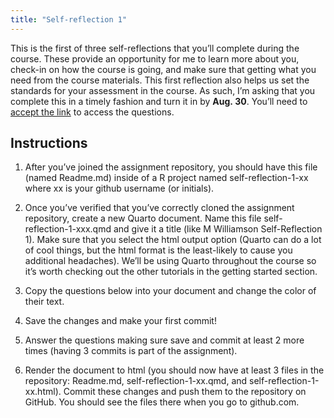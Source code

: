 ```yaml
---
title: "Self-reflection 1"
---
```


This is the first of three self-reflections that you'll complete during the course. These provide an opportunity for me to learn more about you, check-in on how the course is going, and make sure that getting what you need from the course materials. This first reflection also helps us set the standards for your assessment in the course. As such, I'm asking that you complete this in a timely fashion and turn it in by **Aug. 30**. You'll need to [accept the link](https://classroom.github.com/a/-Fxlb_oM) to access the questions. 

## Instructions

1. After you've joined the assignment repository, you should have this file (named Readme.md) inside of a R project named self-reflection-1-xx where xx is your github username (or initials).

2. Once you've verified that you've correctly cloned the assignment repository, create a new Quarto document. Name this file self-reflection-1-xxx.qmd and give it a title (like M Williamson Self-Reflection 1). Make sure that you select the html output option (Quarto can do a lot of cool things, but the html format is the least-likely to cause you additional headaches). We'll be using Quarto throughout the course so it's worth checking out the other tutorials in the getting started section.

3. Copy the questions below into your document and change the color of their text.

4. Save the changes and make your first commit!

5. Answer the questions making sure save and commit at least 2 more times (having 3 commits is part of the assignment).

6. Render the document to html (you should now have at least 3 files in the repository: Readme.md, self-reflection-1-xx.qmd, and self-reflection-1-xx.html). Commit these changes and push them to the repository on GitHub. You should see the files there when you go to github.com.